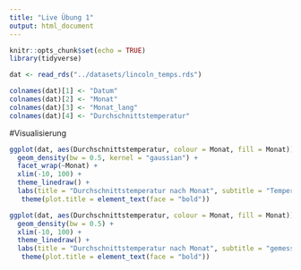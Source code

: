 ```yaml
---
title: "Live Übung 1"
output: html_document
---
```


```r
knitr::opts_chunk$set(echo = TRUE)
library(tidyverse)

dat <- read_rds("../datasets/lincoln_temps.rds")

```

```r
colnames(dat)[1] <- "Datum"
colnames(dat)[2] <- "Monat"
colnames(dat)[3] <- "Monat_lang"
colnames(dat)[4] <- "Durchschnittstemperatur"
```


#Visualisierung
```r
ggplot(dat, aes(Durchschnittstemperatur, colour = Monat, fill = Monat)) +
  geom_density(bw = 0.5, kernel = "gaussian") +
  facet_wrap(~Monat) +
  xlim(-10, 100) +
  theme_linedraw() +
  labs(title = "Durchschnittstemperatur nach Monat", subtitle = "Temperaturen in Lincoln", x= "Temperatur in F°", y= "Dichte", caption = )+
   theme(plot.title = element_text(face = "bold"))
```

```r
ggplot(dat, aes(Durchschnittstemperatur, colour = Monat, fill = Monat)) +
  geom_density(bw = 0.5) +
  xlim(-10, 100) +
  theme_linedraw() +
  labs(title = "Durchschnittstemperatur nach Monat", subtitle = "gemessene Temperaturen in Lincoln ", x= "Temperatur in °F", y= "Dichte", caption = )+
   theme(plot.title = element_text(face = "bold"))
```
